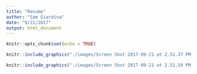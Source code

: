 ```yaml
---
title: "Resume"
author: "Sam Giardina"
date: "9/21/2017"
output: html_document
---
```


```r
knitr::opts_chunk$set(echo = TRUE)
```

```r
knitr::include_graphics("./images/Screen Shot 2017-09-21 at 2.51.37 PM.png")
```
```r
knitr::include_graphics("./images/Screen Shot 2017-09-21 at 2.51.59 PM.png")
```